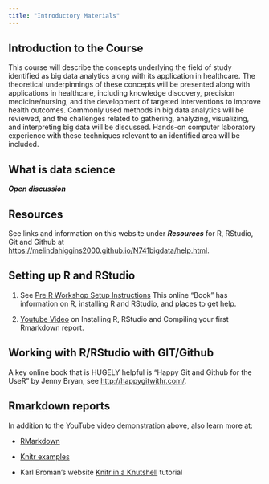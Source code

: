```yaml
---
title: "Introductory Materials"
---
```


## Introduction to the Course

This course will describe the concepts underlying the field of study identified as big data analytics along with its application in healthcare. The theoretical underpinnings of these concepts will be presented along with applications in healthcare, including knowledge discovery, precision medicine/nursing, and the development of targeted interventions to improve health outcomes. Commonly used methods in big data analytics will be reviewed, and the challenges related to gathering, analyzing, visualizing, and interpreting big data will be discussed. Hands-on computer laboratory experience with these techniques relevant to an identified area will be included.

## What is data science

_**Open discussion**_

## Resources

See links and information on this website under _**Resources**_ for R, RStudio, Git and Github at [https://melindahiggins2000.github.io/N741bigdata/help.html](https://melindahiggins2000.github.io/N741bigdata/help.html).

## Setting up R and RStudio

1. See [Pre R Workshop Setup Instructions](https://melindahiggins2000.gitbooks.io/a-series-of-r-workshops/content/preWorkshop/index.html) This online "Book" has information on R, installing R and RStudio, and places to get help.

2. [Youtube Video](https://www.youtube.com/watch?v=MsV5dJ2reQ4) on Installing R, RStudio and Compiling your first Rmarkdown report.

## Working with R/RStudio with GIT/Github

A key online book that is HUGELY helpful is "Happy Git and Github for the UseR" by Jenny Bryan, see [http://happygitwithr.com/](http://happygitwithr.com/).

## Rmarkdown reports

In addition to the YouTube video demonstration above, also learn more at:

* [RMarkdown](http://rmarkdown.rstudio.com/index.html)

* [Knitr examples](http://yihui.name/knitr/demo/showcase/)

* Karl Broman's website [Knitr in a Knutshell](http://kbroman.org/knitr_knutshell/) tutorial





